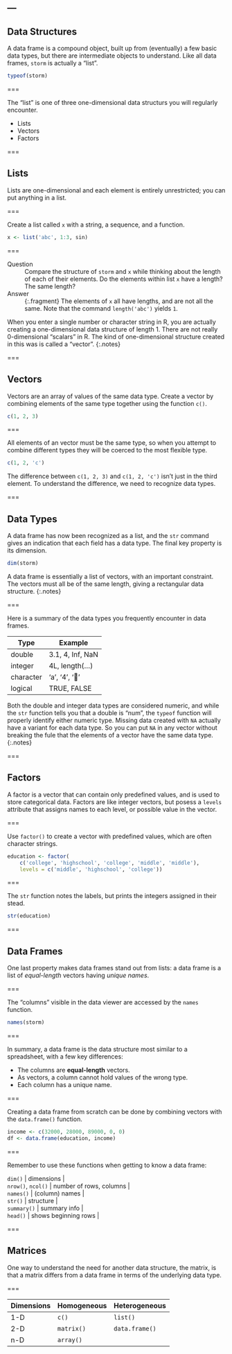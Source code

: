 ---
---

## Data Structures

A data frame is a compound object, built up from (eventually) a few basic data
types, but there are intermediate objects to understand. Like all data frames,
`storm` is actually a "list".

```r
typeof(storm)
```

===

The "list" is one of three one-dimensional data structurs you will regularly
encounter.

- Lists
- Vectors
- Factors

===

## Lists

Lists are one-dimensional and each element is entirely unrestricted; you can put
anything in a list.

===

Create a list called `x` with a string, a sequence, and a function.

```r
x <- list('abc', 1:3, sin)
```

===

Question
: Compare the structure of `storm` and `x` while thinking about the length of
each of their elements. Do the elements within list `x` have a length? The same
length?

Answer
: {:.fragment} The elements of `x` all have lengths, and are not all the same.
Note that the command `length('abc')` yields `1`.

When you enter a single number or character string in R, you are actually
creating a one-dimensional data structure of length 1. There are not really
0-dimensional "scalars" in R. The kind of one-dimensional structure created in
this was is called a "vector".
{:.notes}

===

## Vectors

Vectors are an array of values of the same data type. Create a vector by
combining elements of the same type together using the function `c()`.

```r
c(1, 2, 3)
```

===

All elements of an vector must be the same type, so when you attempt to combine
different types they will be coerced to the most flexible type.

```r
c(1, 2, 'c')
```

The difference between `c(1, 2, 3)` and `c(1, 2, 'c')` isn't just in the third
element. To understand the difference, we need to recognize data types.

===

## Data Types

A data frame has now been recognized as a list, and the `str` command gives an
indication that each field has a data type. The final key property is its
dimension.

```r
dim(storm)
```

A data frame is essentially a list of vectors, with an important constraint. The
vectors must all be of the same length, giving a rectangular data structure.
{:.notes}

===

Here is a summary of the data types you frequently encounter in data frames.

| Type      | Example           |
|-----------+-------------------|
| double    | 3.1, 4, Inf, NaN  |
| integer   | 4L, length(...)   |
| character | 'a', '4', '👏'    |
| logical   | TRUE, FALSE       |

Both the double and integer data types are considered numeric, and while
the `str` function tells you that a double is "num", the `typeof` function
will properly identify either numeric type. Missing data created with `NA`
actually have a variant for each data type. So you can put `NA` in any vector
without breaking the fule that the elements of a vector have the same data type.
{:.notes}

===

## Factors

A factor is a vector that can contain only predefined values, and is used to
store categorical data. Factors are like integer vectors, but posess a `levels`
attribute that assigns names to each level, or possible value in the vector.

===

Use `factor()` to create a vector with predefined values, which are often
character strings.

```r
education <- factor(
    c('college', 'highschool', 'college', 'middle', 'middle'),
    levels = c('middle', 'highschool', 'college'))
```

===

The `str` function notes the labels, but prints the integers assigned in their
stead.

```r
str(education)
```

===

## Data Frames

One last property makes data frames stand out from lists: a data frame is a
list of *equal-length* vectors having *unique names*.

===

The "columns" visible in the data viewer are accessed by the `names` function.

```r
names(storm)
```

===

In summary, a data frame is the data structure most similar to a spreadsheet,
with a few key differences:

- The columns are **equal-length** vectors.
- As vectors, a column cannot hold values of the wrong type.
- Each column has a unique name.

===

Creating a data frame from scratch can be done by combining vectors with the
`data.frame()` function.

```r
income <- c(32000, 28000, 89000, 0, 0)
df <- data.frame(education, income)
```

===

Remember to use these functions when getting to know a data frame:

| `dim()`            | dimensions              |
| `nrow()`, `ncol()` | number of rows, columns |
| `names()`          | (column) names          |
| `str()`            | structure               |
| `summary()`        | summary info            |
| `head()`           | shows beginning rows    |

===

## Matrices

One way to understand the need for another data structure, the matrix, is that a
matrix differs from a data frame in terms of the underlying data type.

===

| Dimensions | Homogeneous | Heterogeneous  |
|------------+-------------+----------------|
| 1-D        | `c()`       | `list()`       |
| 2-D        | `matrix()`  | `data.frame()` |
| n-D        | `array()`   |                |
